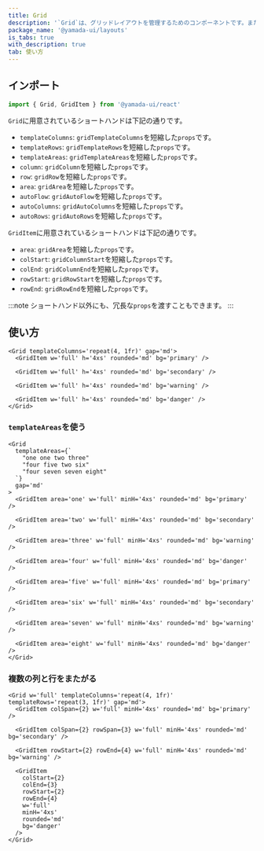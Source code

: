 ```yaml
---
title: Grid
description: '`Grid`は、グリッドレイアウトを管理するためのコンポーネントです。また、便利なスタイルのショートハンドが用意されています。'
package_name: '@yamada-ui/layouts'
is_tabs: true
with_description: true
tab: 使い方
---
```


## インポート

```ts
import { Grid, GridItem } from '@yamada-ui/react'
```

`Grid`に用意されているショートハンドは下記の通りです。

- `templateColumns`: `gridTemplateColumns`を短縮した`props`です。
- `templateRows`: `gridTemplateRows`を短縮した`props`です。
- `templateAreas`: `gridTemplateAreas`を短縮した`props`です。
- `column`: `gridColumn`を短縮した`props`です。
- `row`: `gridRow`を短縮した`props`です。
- `area`: `gridArea`を短縮した`props`です。
- `autoFlow`: `gridAutoFlow`を短縮した`props`です。
- `autoColumns`: `gridAutoColumns`を短縮した`props`です。
- `autoRows`: `gridAutoRows`を短縮した`props`です。

`GridItem`に用意されているショートハンドは下記の通りです。

- `area`: `gridArea`を短縮した`props`です。
- `colStart`: `gridColumnStart`を短縮した`props`です。
- `colEnd`: `gridColumnEnd`を短縮した`props`です。
- `rowStart`: `gridRowStart`を短縮した`props`です。
- `rowEnd`: `gridRowEnd`を短縮した`props`です。

:::note
ショートハンド以外にも、冗長な`props`を渡すこともできます。
:::

## 使い方

```tsx
<Grid templateColumns='repeat(4, 1fr)' gap='md'>
  <GridItem w='full' h='4xs' rounded='md' bg='primary' />

  <GridItem w='full' h='4xs' rounded='md' bg='secondary' />

  <GridItem w='full' h='4xs' rounded='md' bg='warning' />

  <GridItem w='full' h='4xs' rounded='md' bg='danger' />
</Grid>
```

### `templateAreas`を使う

```tsx
<Grid
  templateAreas={`
    "one one two three"
    "four five two six"
    "four seven seven eight"
  `}
  gap='md'
>
  <GridItem area='one' w='full' minH='4xs' rounded='md' bg='primary' />

  <GridItem area='two' w='full' minH='4xs' rounded='md' bg='secondary' />

  <GridItem area='three' w='full' minH='4xs' rounded='md' bg='warning' />

  <GridItem area='four' w='full' minH='4xs' rounded='md' bg='danger' />

  <GridItem area='five' w='full' minH='4xs' rounded='md' bg='primary' />

  <GridItem area='six' w='full' minH='4xs' rounded='md' bg='secondary' />

  <GridItem area='seven' w='full' minH='4xs' rounded='md' bg='warning' />

  <GridItem area='eight' w='full' minH='4xs' rounded='md' bg='danger' />
</Grid>
```

### 複数の列と行をまたがる

```tsx
<Grid w='full' templateColumns='repeat(4, 1fr)' templateRows='repeat(3, 1fr)' gap='md'>
  <GridItem colSpan={2} w='full' minH='4xs' rounded='md' bg='primary' />

  <GridItem colSpan={2} rowSpan={3} w='full' minH='4xs' rounded='md' bg='secondary' />

  <GridItem rowStart={2} rowEnd={4} w='full' minH='4xs' rounded='md' bg='warning' />

  <GridItem
    colStart={2}
    colEnd={3}
    rowStart={2}
    rowEnd={4}
    w='full'
    minH='4xs'
    rounded='md'
    bg='danger'
  />
</Grid>
```
